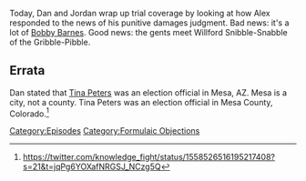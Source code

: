 {{DEFAULTSORT:
    #_EPISODE_0715:Trial Recap, Part 2
}}{{Episode
    | title           = Trial Recap, Part 2
    | caption         = Listen to this episode on [https://knowledgefight.libsyn.com/715-trial-recap-part-2 Libsyn] [https://open.spotify.com/episode/4qI8vQ1nIqcvoKkQKG75Zq Spotify], Read the [[Transcript/715: Trial Recap, Part 2|Unofficial Transcript]], View discussion on [https://reddit.com/wmzdy4 Reddit]
    | episodeNumber   = 715
    | length          = 02:08:15
    | airDate         = August 12, 2022
    | episodeType     = [[:Category:Formulaic Objections|Formulaic Objections]]
    | appearance      = [[Mike Lindell]], [[Robert Barnes]], [[Jim Brewer]], [[Mike Adams]], [[Glenn Beck]], [[Hillary Clinton]], [[Roger Stone]], [[Dick Cheney]], [[Ben Shapiro]]
    | previousEpisode = [[714: Trial Recap, Part 1]]
    | nextEpisode     = [[716: April 25, 2014]]
}}

{{Stub}}

Today, Dan and Jordan wrap up trial coverage by looking at how Alex responded to the news of his punitive damages judgment.  Bad news: it's a lot of [[Robert Barnes|Bobby Barnes]].  Good news: the gents meet Willford Snibble-Snabble of the Gribble-Pibble.

==Errata==

Dan stated that [[Tina Peters]] was an election official in Mesa, AZ. Mesa is a city, not a county. Tina Peters was an election official in Mesa County, Colorado.<ref>https://twitter.com/knowledge_fight/status/1558526516195217408?s=21&t=jqPg6YOXafNRGSJ_NCzg5Q</ref>

[[Category:Episodes]]
[[Category:Formulaic Objections]]
